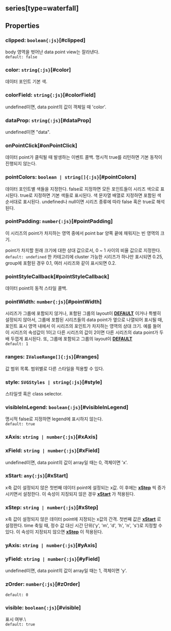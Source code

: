 ## series[type=waterfall]

## Properties

### clipped: `boolean{:js}`[#clipped]
body 영역을 벗어난 data point view는 잘라낸다.  
`default: false`  

### color: `string{:js}`[#color]
데이터 포인트 기본 색.  

### colorField: `string{:js}`[#colorField]
undefined이면, data point의 값이 객체일 때 'color'.  

### dataProp: `string{:js}`[#dataProp]
undefined이면 "data".  

### onPointClick[#onPointClick]
데이터 point가 클릭될 때 발생하는 이벤트 콜백.
명시적 true를 리턴하면 기본 동작이 진행되지 않는다.  

### pointColors: `boolean | string[]{:js}`[#pointColors]
데이터 포인트별 색들을 지정한다.
false로 지정하면 모든 포인트들이 시리즈 색으로 표시된다.
true로 지정하면 기본 색들로 표시된다.
색 문자열 배열로 지정하면 포함된 색 순서대로 표시된다.
undefined나 null이면 시리즈 종류에 따라 false 혹은 true로 해석된다.  

### pointPadding: `number{:js}`[#pointPadding]
이 시리즈의 point가 차지하는 영역 중에서 point bar 양쪽 끝에 채워지는 빈 영역의 크기.


point가 차지할 원래 크기에 대한 상대 값으로서,
0 ~ 1 사이의 비율 값으로 지정한다.  
`default: undefined` 한 카테고리에 cluster 가능한 시리즈가 하나만 표시되면 0.25, group에 포함된 경우 0.1, 여러 시리즈와 같이 표시되면 0.2. 

### pointStyleCallback[#pointStyleCallback]
데이터 point의 동적 스타일 콜백.  

### pointWidth: `number{:js}`[#pointWidth]
시리즈가 그룹에 포함되지 않거나,
포함된 그룹의 layout이  **[DEFAULT](/docs/api/classes/DEFAULT)** 이거나 특별히 설정되지 않아서,
그룹에 포함된 시리즈들의 data point가 옆으로 나열되어 표시될 때,
포인트 표시 영역 내에서 이 시리즈의 포인트가 차지하는 영역의 상대 크기.
예를 들어 이 시리즈의 속성값이 1이고 다른 시리즈의 값이 2이면 다른 시리즈의 data point가 두 배 두껍게 표시된다.
또, 그룹에 포함되고 그룹의 layout이  **[DEFAULT](/docs/api/classes/DEFAULT)**  
`default: 1`  

### ranges: `IValueRange[]{:js}`[#ranges]
값 범위 목록.
범위별로 다른 스타일을 적용할 수 있다.  

### style: `SVGStyles | string{:js}`[#style]
스타일셋 혹은 class selector.  

### visibleInLegend: `boolean{:js}`[#visibleInLegend]
명시적 false로 지정하면 legend에 표시하지 않는다.  
`default: true`  

### xAxis: `string | number{:js}`[#xAxis]

### xField: `string | number{:js}`[#xField]
undefined이면, data point의 값이 array일 때는 0, 객체이면 'x'.  

### xStart: `any{:js}`[#xStart]
x축 값이 설정되지 않은 첫번째 데이터 point에 설정되는 x값.
이 후에는  **[xStep](#xStep)** 씩 증가시키면서 설정한다.
이 속성이 지징되지 않은 경우  **[xStart](/docs/api/classes/xStart)** 가 적용된다.  

### xStep: `string | number{:js}`[#xStep]
x축 값이 설정되지 않은 데이터 point에 지정되는 x값의 간격.
첫번째 값은  **[xStart](#xStart)** 로 설정한다.
time 축일 때, 정수 값 대신 시간 단위('y', 'm', 'd', 'h', 'n', 's')로 지정할 수 있다.
이 속성이 지정되지 않으면  **[xStep](/docs/api/classes/xStep)** 이 적용된다.  

### yAxis: `string | number{:js}`[#yAxis]

### yField: `string | number{:js}`[#yField]
undefined이면, data point의 값이 array일 때는 1, 객체이면 'y'.  

### zOrder: `number{:js}`[#zOrder]
`default: 0`  

### visible: `boolean{:js}`[#visible]
표시 여부.\  
`default: true`  
